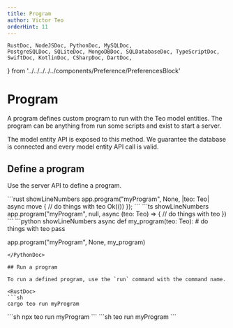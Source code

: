 ```yaml
---
title: Program
author: Victor Teo
orderHint: 11
---
```


    RustDoc, NodeJSDoc, PythonDoc, MySQLDoc,
    PostgreSQLDoc, SQLiteDoc, MongoDBDoc, SQLDatabaseDoc, TypeScriptDoc,
    SwiftDoc, KotlinDoc, CSharpDoc, DartDoc,
} from '../../../../../components/Preference/PreferencesBlock'

# Program

A program defines custom program to run with the Teo model entities. The 
program can be anything from run some scripts and exist to start a server.

The model entity API is exposed to this method. We guarantee the database
is connected and every model entity API call is valid.

## Define a program

Use the server API to define a program.

<RustDoc>
```rust showLineNumbers
app.program("myProgram", None, |teo: Teo| async move {
  // do things with teo
Ok(())
});
```
</RustDoc>
<NodeJSDoc>
```ts showLineNumbers
app.program("myProgram", null, async (teo: Teo) => {
  // do things with teo
})
```
</NodeJSDoc>
<PythonDoc>
```python showLineNumbers
async def my_program(teo: Teo):
  # do things with teo
  pass

app.program("myProgram", None, my_program)
```
</PythonDoc>

## Run a program

To run a defined program, use the `run` command with the command name.

<RustDoc>
```sh
cargo teo run myProgram
```
</RustDoc>
<NodeJSDoc>
```sh
npx teo run myProgram
```
</NodeJSDoc>
<PythonDoc>
```sh
teo run myProgram
```
</PythonDoc>

<PrevNext />